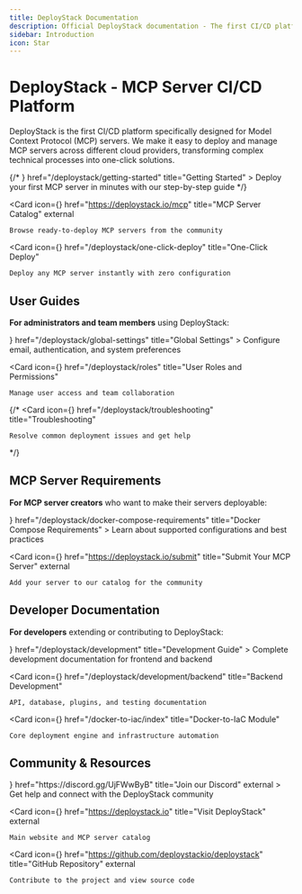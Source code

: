 ```yaml
---
title: DeployStack Documentation
description: Official DeployStack documentation - The first CI/CD platform designed for MCP servers. Deploy Model Context Protocol servers across cloud providers with one click.
sidebar: Introduction
icon: Star
---
```



# DeployStack - MCP Server CI/CD Platform

DeployStack is the first CI/CD platform specifically designed for Model Context Protocol (MCP) servers. We make it easy to deploy and manage MCP servers across different cloud providers, transforming complex technical processes into one-click solutions.

<Cards>
  {/* <Card 
    icon={<Zap />} 
    href="/deploystack/getting-started" 
    title="Getting Started"
  >
    Deploy your first MCP server in minutes with our step-by-step guide
  </Card> */}
  
  <Card 
    icon={<ExternalLink />} 
    href="https://deploystack.io/mcp" 
    title="MCP Server Catalog"
    external
  >
    Browse ready-to-deploy MCP servers from the community
  </Card>
  
  <Card 
    icon={<Rocket />} 
    href="/deploystack/one-click-deploy" 
    title="One-Click Deploy"
  >
    Deploy any MCP server instantly with zero configuration
  </Card>
</Cards>

## User Guides

**For administrators and team members** using DeployStack:

<Cards>
  <Card 
    icon={<Settings />} 
    href="/deploystack/global-settings" 
    title="Global Settings"
  >
    Configure email, authentication, and system preferences
  </Card>
  
  <Card 
    icon={<Users />} 
    href="/deploystack/roles" 
    title="User Roles and Permissions"
  >
    Manage user access and team collaboration
  </Card>
  
  {/* <Card 
    icon={<Wrench />} 
    href="/deploystack/troubleshooting" 
    title="Troubleshooting"
  >
    Resolve common deployment issues and get help
  </Card> */}
</Cards>

## MCP Server Requirements

**For MCP server creators** who want to make their servers deployable:

<Cards>
  <Card 
    icon={<Shield />} 
    href="/deploystack/docker-compose-requirements" 
    title="Docker Compose Requirements"
  >
    Learn about supported configurations and best practices
  </Card>
  
  <Card 
    icon={<ExternalLink />} 
    href="https://deploystack.io/submit" 
    title="Submit Your MCP Server"
    external
  >
    Add your server to our catalog for the community
  </Card>
</Cards>

## Developer Documentation

**For developers** extending or contributing to DeployStack:

<Cards>
  <Card 
    icon={<Code2 />} 
    href="/deploystack/development" 
    title="Development Guide"
  >
    Complete development documentation for frontend and backend
  </Card>
  
  <Card 
    icon={<Code2 />} 
    href="/deploystack/development/backend" 
    title="Backend Development"
  >
    API, database, plugins, and testing documentation
  </Card>
  
  <Card 
    icon={<Rocket />} 
    href="/docker-to-iac/index" 
    title="Docker-to-IaC Module"
  >
    Core deployment engine and infrastructure automation
  </Card>
</Cards>

## Community & Resources

<Cards>
  <Card 
    icon={<Users />} 
    href="https://discord.gg/UjFWwByB" 
    title="Join our Discord"
    external
  >
    Get help and connect with the DeployStack community
  </Card>
  
  <Card 
    icon={<ExternalLink />} 
    href="https://deploystack.io" 
    title="Visit DeployStack"
    external
  >
    Main website and MCP server catalog
  </Card>
  
  <Card 
    icon={<Code2 />} 
    href="https://github.com/deploystackio/deploystack" 
    title="GitHub Repository"
    external
  >
    Contribute to the project and view source code
  </Card>
</Cards>

